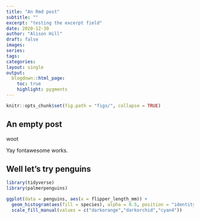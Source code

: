 ```yaml
---
title: "An Rmd post"
subtitle: ""
excerpt: "testing the excerpt field"
date: 2020-12-30
author: "Alison Hill"
draft: false
images:
series:
tags:
categories:
layout: single
output:
  blogdown::html_page:
    toc: true
    highlight: pygments
---
```


```r
knitr::opts_chunk$set(fig.path = "figs/", collapse = TRUE)
```


## An empty post

<i class="fas fa-mug-hot"></i> woot

Yay fontawesome works.

## Well let's try penguins

```r
library(tidyverse)
library(palmerpenguins)
```

```r
ggplot(data = penguins, aes(x = flipper_length_mm)) +
  geom_histogram(aes(fill = species), alpha = 0.5, position = "identity") +
  scale_fill_manual(values = c("darkorange","darkorchid","cyan4"))
```


